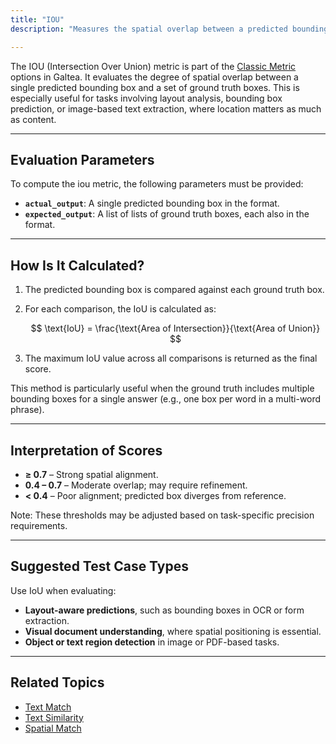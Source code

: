 ```yaml
---
title: "IOU"
description: "Measures the spatial overlap between a predicted bounding box and one or more reference boxes. This metric is commonly used in object detection and layout tasks to quantify how well the predicted region aligns with the ground truth."

---
```


The IOU (Intersection Over Union) metric is part of the [Classic Metric](/concepts/metric) options in Galtea. It evaluates the degree of spatial overlap between a single predicted bounding box and a set of ground truth boxes. This is especially useful for tasks involving layout analysis, bounding box prediction, or image-based text extraction, where location matters as much as content.

---

## Evaluation Parameters

To compute the iou metric, the following parameters must be provided:

- **`actual_output`**: A single predicted bounding box in the format.
- **`expected_output`**: A list of lists of ground truth boxes, each also in the format.

---

## How Is It Calculated?

1. The predicted bounding box is compared against each ground truth box.

2. For each comparison, the IoU is calculated as:

   $$
   \text{IoU} = \frac{\text{Area of Intersection}}{\text{Area of Union}}
   $$

3. The maximum IoU value across all comparisons is returned as the final score.

This method is particularly useful when the ground truth includes multiple bounding boxes for a single answer (e.g., one box per word in a multi-word phrase).

---

## Interpretation of Scores

- **≥ 0.7** – Strong spatial alignment.
- **0.4 – 0.7** – Moderate overlap; may require refinement.
- **< 0.4** – Poor alignment; predicted box diverges from reference.

Note: These thresholds may be adjusted based on task-specific precision requirements.

---

## Suggested Test Case Types

Use IoU when evaluating:

- **Layout-aware predictions**, such as bounding boxes in OCR or form extraction.
- **Visual document understanding**, where spatial positioning is essential.
- **Object or text region detection** in image or PDF-based tasks.


---
## Related Topics

- [Text Match](/concepts/metric/text-match)
- [Text Similarity](/concepts/metric/text-similarity)
- [Spatial Match](/concepts/metric/spatial-match)


